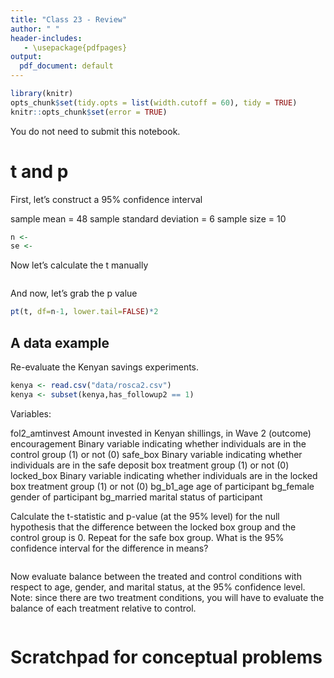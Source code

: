 ```yaml
---
title: "Class 23 - Review"
author: " "
header-includes:
   - \usepackage{pdfpages}
output:
  pdf_document: default
---
```


```r
library(knitr)
opts_chunk$set(tidy.opts = list(width.cutoff = 60), tidy = TRUE)
knitr::opts_chunk$set(error = TRUE)
```

You do not need to submit this notebook.


# t and p

First, let's construct a 95% confidence interval

sample mean = 48
sample standard deviation = 6
sample size = 10

```r
n <- 
se <- 


```

Now let's calculate the t manually

```r

```

And now, let's grab the p value

```r
pt(t, df=n-1, lower.tail=FALSE)*2

```


## A data example

Re-evaluate the Kenyan savings experiments.

```r
kenya <- read.csv("data/rosca2.csv")
kenya <- subset(kenya,has_followup2 == 1)
```

Variables:

fol2_amtinvest  Amount invested in Kenyan shillings, in Wave 2 (outcome)
encouragement   Binary variable indicating whether individuals are in the control group (1) or not (0)
safe_box        Binary variable indicating whether individuals are in the safe deposit box treatment group (1) or not (0)
locked_box       Binary variable indicating whether individuals are in the locked box treatment group (1) or not (0)
bg_b1_age       age of participant
bg_female       gender of participant
bg_married     marital status of participant


Calculate the t-statistic and p-value (at the 95% level) for the null hypothesis that the difference between the locked box group and the control group is 0. Repeat for the safe box group. What is the 95% confidence interval for the difference in means?
 
```r

```

Now evaluate balance between the treated and control conditions with respect to age, gender, and marital status, at the 95% confidence level. Note: since there are two treatment conditions, you will have to evaluate the balance of each treatment relative to control.

```r

```



# Scratchpad for conceptual problems

```r

```

```r

```

```r

```

```r

```


```r

```

